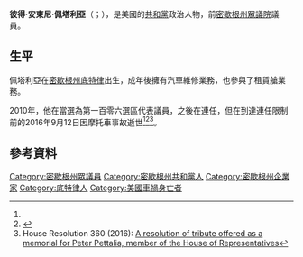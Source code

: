 {{多個問題|
{{Expand|time=2017-03-02T13:47:14+00:00}}
{{请求翻译|time=2017-03-02T13:47:14+00:00}}
}}
{{Infobox Officeholder
|name	          = 彼得·佩塔利亞
|image            = 
|native_name      = Peter Pettalia
|native_name_lang = en
|caption        = 
|state_house    = 密歇根州
|district       = 第一百零六
|term_start     = 2011年1月1日
|term_end       = 2016年9月12日
|predecessor    = {{le|安迪·諾伊曼|Andy Neumann}}
|successor      = [[蘇·阿菈|蘇·阿菈]]
|birth_name     = 彼得·安東尼·佩塔利亞<br>{{lang|en|Peter Anthony Pettalia}}
|birth_date     = {{Birth date|1955|8|9}}
|birth_place    = [[美国|美国]][[密歇根州|密歇根州]][[底特律|底特律]]
|death_date     = {{death date and age|2016|9|12|1955|8|9}}
|death_place    = 美国密歇根州[[蒙莫朗西縣_(密歇根州)|蒙莫朗西縣]]<ref name=autogenerated1>{{cite web|url=http://www.freep.com/story/news/politics/2016/09/12/northern-michigan-state-rep-peter-pettalia-dies-motorcycle-crash/90289316/|title=State Rep. Peter Pettalia killed in motorcycle crash|publisher=|accessdate=13 September 2016|archive-date=2016-09-19|archive-url=https://web.archive.org/web/20160919171123/http://www.freep.com/story/news/politics/2016/09/12/northern-michigan-state-rep-peter-pettalia-dies-motorcycle-crash/90289316/|dead-url=no}}</ref>
|residence      = 美国密歇根州{{le|普雷斯克艾爾鎮區 (密歇根州)|Presque Isle, Michigan|普雷斯克艾爾鎮區}}
|party          = [[共和黨_(美國)|共和黨]]
|spouse         = 凱倫（{{lang|en|Karen}}）
|children       = 2
|alma_mater     = 
|occupation     =
|signature      = 
|website        = 
}}

'''彼得·安東尼·佩塔利亞'''（{{lang-en|Peter Anthony Pettalia}}；{{bd|1955年|8月9日|2016年|9月12日}}），是美國的[[共和黨_(美國)|共和黨]]政治人物，前[[密歇根州眾議院|密歇根州眾議院]]議員。

==生平==
佩塔利亞在[[密歇根州|密歇根州]][[底特律|底特律]]出生，成年後擁有汽車維修業務，也參與了租賃艙業務。

2010年，他在{{le|2010年密歇根州眾議院選舉|Michigan House of Representatives election, 2010|眾議院選舉}}當選為第一百零六選區代表議員，之後在{{le|2012年密歇根州眾議院選舉|Michigan House of Representatives election, 2012|2012年的選舉}}連任，但在到達連任限制前的2016年9月12日因摩托車事故逝世<ref name=autogenerated1 /><ref>{{Cite web |url=http://legislature.mi.gov/documents/publications/manual/2011-2012/2011-MM-p0264-p0264.pdf |title=2011-2012 Michigan Manual: Chapter III—The Legislative Branch: Peter Pettalia |access-date=2017-03-02 |archive-date=2017-02-25 |archive-url=https://web.archive.org/web/20170225033001/http://legislature.mi.gov/documents/publications/manual/2011-2012/2011-MM-p0264-p0264.pdf }}</ref><ref>House Resolution 360 (2016): [http://legislature.mi.gov/doc.aspx?2016-HR-0360 A resolution of tribute offered as a memorial for Peter Pettalia, member of the House of Representatives]</ref>。

==參考資料==
{{reflist}}

{{s-start}}
{{s-par|us-mi-hs}}
{{s-bef|before={{le|安迪·諾伊曼|Andy Neumann}}}}
{{s-ttl|title=密歇根州眾議院第一百零六選區<br>[[密歇根州眾議院|眾議院議員]]|years=2011年－2016年}}
{{s-aft|after=[[蘇·阿菈|蘇·阿菈]]}}
{{s-end}}

{{authority control}}
{{DEFAULTSORT:Pettalia, Peter}}

[[Category:密歇根州眾議員|Category:密歇根州眾議員]]
[[Category:密歇根州共和黨人|Category:密歇根州共和黨人]]
[[Category:密歇根州企業家|Category:密歇根州企業家]]
[[Category:底特律人|Category:底特律人]]
[[Category:美國車禍身亡者|Category:美國車禍身亡者]]